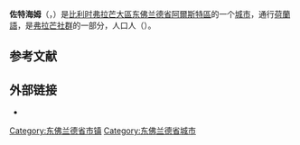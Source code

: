 {{noteTA|G1=比利时地名}}
{{Infobox Belgium municipality
|name             = 佐特海姆
|native_name      = Zottegem
|type             = {{BEL}}[[比利时城市列表|城市]]
|picture          = Markt Zottegem 07.jpg
|picture-legend   = 集市广场的市政厅、天主教圈之家和埃格蒙特伯爵雕像
|map              = Zottegem East-Flanders Belgium Map.svg
|map-legend       = 佐特海姆在[[东佛兰德省|东佛兰德省]]的位置
|arms             = Blason ville be Zottegem.svg
|flag             = Flag of Zottegem.svg
|region           = {{BE-REG-FLE}}
|community        = {{BE-NL}}
|province         = {{BE-PROV-OV}}
|arrondissement   = [[阿爾斯特區|阿爾斯特區]]
|nis              = 41081
|pyramid-date=
|0-19=
|20-64=
|65=
|foreigners=
|foreigners-date  =
|mayor            = Jenne De Potter ([[基督教民主和弗拉芒|CD&V]])
|majority         = [[基督教民主和弗拉芒|CD&V]], [[新弗拉芒人聯盟|N-VA]]
|postal-codes     = 9620
|telephone-area   = 09
|web              = [http://www.zottegem.be/ www.zottegem.be]
|coordinates      = {{coord|50|52|N|03|48|E|region:BE|display=inline,title}}
}}
'''佐特海姆'''（{{lang-nl|Zottegem}}，{{IPA-nl|ˈzɔtəɣɛm}}）是[[比利时|比利时]][[弗拉芒大區|弗拉芒大區]][[东佛兰德省|东佛兰德省]][[阿爾斯特區|阿爾斯特區]]的一个[[比利时城市列表|城市]]，通行[[荷蘭語|荷蘭語]]，是[[弗拉芒社群|弗拉芒社群]]的一部分，人口{{wikidata|property|normal+|P1082}}人（{{wikidata|qualifier|P1082|P585}}）。

== 参考文献 ==
{{Reflist}}

==外部链接==
* {{Commons category-inline|Zottegem}}

{{东佛兰德省市镇}}
{{Authority control}}
{{DEFAULTSORT:Zottegem}}
[[Category:东佛兰德省市镇|Category:东佛兰德省市镇]]
[[Category:东佛兰德省城市|Category:东佛兰德省城市]]
{{EastFlanders-geo-stub}}